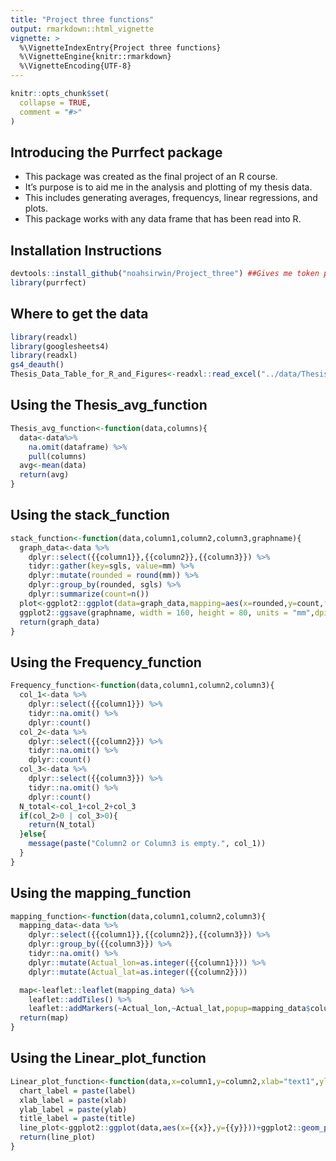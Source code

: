```yaml
---
title: "Project three functions"
output: rmarkdown::html_vignette
vignette: >
  %\VignetteIndexEntry{Project three functions}
  %\VignetteEngine{knitr::rmarkdown}
  %\VignetteEncoding{UTF-8}
---
```


```r
knitr::opts_chunk$set(
  collapse = TRUE,
  comment = "#>"
)
```
## Introducing the Purrfect package
+ This package was created as the final project of an R course. 
+ It's purpose is to aid me in the analysis and plotting of my thesis data. 
+ This includes generating averages, frequencys, linear regressions, and plots. 
+ This package works with any data frame that has been read into R. 

## Installation Instructions

```r
devtools::install_github("noahsirwin/Project_three") ##Gives me token problems
library(purrfect)
```

## Where to get the data
```r
library(readxl)
library(googlesheets4)
library(readxl)
gs4_deauth()
Thesis_Data_Table_for_R_and_Figures<-readxl::read_excel("../data/Thesis Data Table for R and Figures.xlsx")
```

## Using the Thesis_avg_function
```r
Thesis_avg_function<-function(data,columns){
  data<-data%>%
    na.omit(dataframe) %>%
    pull(columns)
  avg<-mean(data)
  return(avg)
}
```

## Using the stack_function
```r
stack_function<-function(data,column1,column2,column3,graphname){
  graph_data<-data %>%
    dplyr::select({{column1}},{{column2}},{{column3}}) %>%
    tidyr::gather(key=sgls, value=mm) %>%
    dplyr::mutate(rounded = round(mm)) %>%
    dplyr::group_by(rounded, sgls) %>%
    dplyr::summarize(count=n())
  plot<-ggplot2::ggplot(data=graph_data,mapping=aes(x=rounded,y=count,fill=sgls))+ggplot2::geom_col(position = position_stack())+xlab("SGL's (mm)")+ylab("Frequency")
  ggplot2::ggsave(graphname, width = 160, height = 80, units = "mm",dpi = 300)
  return(graph_data)
}
```

## Using the Frequency_function 
```r
Frequency_function<-function(data,column1,column2,column3){
  col_1<-data %>%
    dplyr::select({{column1}}) %>%
    tidyr::na.omit() %>%
    dplyr::count()
  col_2<-data %>%
    dplyr::select({{column2}}) %>%
    tidyr::na.omit() %>%
    dplyr::count()
  col_3<-data %>%
    dplyr::select({{column3}}) %>%
    tidyr::na.omit() %>%
    dplyr::count()
  N_total<-col_1+col_2+col_3
  if(col_2>0 | col_3>0){
    return(N_total)
  }else{
    message(paste("Column2 or Column3 is empty.", col_1))
  }
}
```

## Using the mapping_function
```r
mapping_function<-function(data,column1,column2,column3){
  mapping_data<-data %>%
    dplyr::select({{column1}},{{column2}},{{column3}}) %>%
    dplyr::group_by({{column3}}) %>%
    tidyr::na.omit() %>%
    dplyr::mutate(Actual_lon=as.integer({{column1}})) %>%
    dplyr::mutate(Actual_lat=as.integer({{column2}}))

  map<-leaflet::leaflet(mapping_data) %>%
    leaflet::addTiles() %>%
    leaflet::addMarkers(~Actual_lon,~Actual_lat,popup=mapping_data$column3)
  return(map)
}
```

## Using the Linear_plot_function
```r
Linear_plot_function<-function(data,x=column1,y=column2,xlab="text1",ylab="text2",title="text3",label="text4"){
  chart_label = paste(label)
  xlab_label = paste(xlab)
  ylab_label = paste(ylab)
  title_label = paste(title)
  line_plot<-ggplot2::ggplot(data,aes(x={{x}},y={{y}}))+ggplot2::geom_point()+ggplot2::geom_smooth(method="lm",color="black",size=0.5,fill="gray")+ labs(x=xlab_label,y=ylab_label, title=title_label)+annotate("text",x=20,y=28,label=chart_label,parse=T)+theme_bw()
  return(line_plot)
}
```

